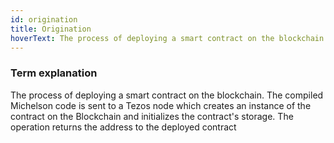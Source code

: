 ```yaml
---
id: origination 
title: Origination
hoverText: The process of deploying a smart contract on the blockchain
---
```


### Term explanation

The process of deploying a smart contract on the blockchain. The compiled Michelson code is sent to a Tezos node which creates an instance
of the contract on the Blockchain and initializes the contract's storage. The operation returns the address to the deployed contract